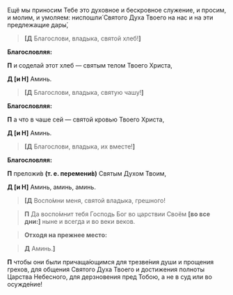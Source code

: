 Ещё мы приносим Тебе это духовное и бескровное служение, и просим, и молим, и умоляем: ниспошли́ Святого Духа Твоего на нас и на эти предлежащие дары́,

>**[Д** Благослови, владыка, святой хлеб!**]**

**Благословляя:**

**П** и соделай этот хлеб — святым телом Твоего Христа,

**Д [и Н]** Аминь.

>**[Д** Благослови, владыка, святую чашу!**]**

**Благословляя:**

**П** а что в чаше сей — святой кровью Твоего Христа,

**Д [и Н]** Аминь.

>**[Д** Благослови, владыка, их вместе!**]**

**Благословляя:**

**П** преложи́в **(т. е. перемени́в)** Святым Духом Твоим,

**Д [и Н]** Аминь, аминь, аминь.

>**[Д** Воспо́мни меня, святой владыка, грешного!

>**П** Да воспо́мнит тебя Господь Бог во царствии Своём **[**во все дни:**]** ныне и всегда и во веки веков.

>**Отходя на прежнее место:**

>**Д** Аминь.**]**

**П** чтобы они были причаща́ющимся для трезве́ния души и прощения грехов, для общения Святого Духа Твоего и достижения полноты Царства Небесного, для дерзновения пред Тобою, а не в суд или во осужде́ние!
